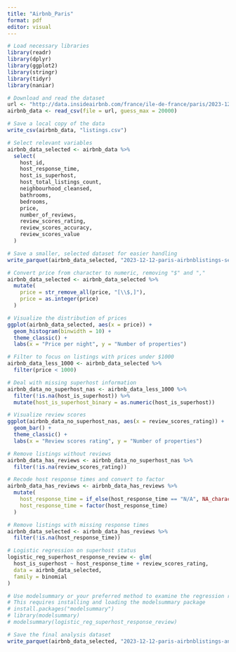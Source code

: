 ```yaml
---
title: "Airbnb_Paris"
format: pdf
editor: visual
---
```

```r
# Load necessary libraries
library(readr)
library(dplyr)
library(ggplot2)
library(stringr)
library(tidyr)
library(naniar)

# Download and read the dataset
url <- "http://data.insideairbnb.com/france/ile-de-france/paris/2023-12-12/data/listings.csv.gz"
airbnb_data <- read_csv(file = url, guess_max = 20000)

# Save a local copy of the data
write_csv(airbnb_data, "listings.csv")

# Select relevant variables
airbnb_data_selected <- airbnb_data %>%
  select(
    host_id,
    host_response_time,
    host_is_superhost,
    host_total_listings_count,
    neighbourhood_cleansed,
    bathrooms,
    bedrooms,
    price,
    number_of_reviews,
    review_scores_rating,
    review_scores_accuracy,
    review_scores_value
  )

# Save a smaller, selected dataset for easier handling
write_parquet(airbnb_data_selected, "2023-12-12-paris-airbnblistings-select_variables.parquet")

# Convert price from character to numeric, removing "$" and ","
airbnb_data_selected <- airbnb_data_selected %>%
  mutate(
    price = str_remove_all(price, "[\\$,]"),
    price = as.integer(price)
  )

# Visualize the distribution of prices
ggplot(airbnb_data_selected, aes(x = price)) +
  geom_histogram(binwidth = 10) +
  theme_classic() +
  labs(x = "Price per night", y = "Number of properties")

# Filter to focus on listings with prices under $1000
airbnb_data_less_1000 <- airbnb_data_selected %>%
  filter(price < 1000)

# Deal with missing superhost information
airbnb_data_no_superhost_nas <- airbnb_data_less_1000 %>%
  filter(!is.na(host_is_superhost)) %>%
  mutate(host_is_superhost_binary = as.numeric(host_is_superhost))

# Visualize review scores
ggplot(airbnb_data_no_superhost_nas, aes(x = review_scores_rating)) +
  geom_bar() +
  theme_classic() +
  labs(x = "Review scores rating", y = "Number of properties")

# Remove listings without reviews
airbnb_data_has_reviews <- airbnb_data_no_superhost_nas %>%
  filter(!is.na(review_scores_rating))

# Recode host response times and convert to factor
airbnb_data_has_reviews <- airbnb_data_has_reviews %>%
  mutate(
    host_response_time = if_else(host_response_time == "N/A", NA_character_, host_response_time),
    host_response_time = factor(host_response_time)
  )

# Remove listings with missing response times
airbnb_data_selected <- airbnb_data_has_reviews %>%
  filter(!is.na(host_response_time))

# Logistic regression on superhost status
logistic_reg_superhost_response_review <- glm(
  host_is_superhost ~ host_response_time + review_scores_rating,
  data = airbnb_data_selected,
  family = binomial
)

# Use modelsummary or your preferred method to examine the regression results
# This requires installing and loading the modelsummary package
# install.packages("modelsummary")
# library(modelsummary)
# modelsummary(logistic_reg_superhost_response_review)

# Save the final analysis dataset
write_parquet(airbnb_data_selected, "2023-12-12-paris-airbnblistings-analysis_dataset.parquet")
```